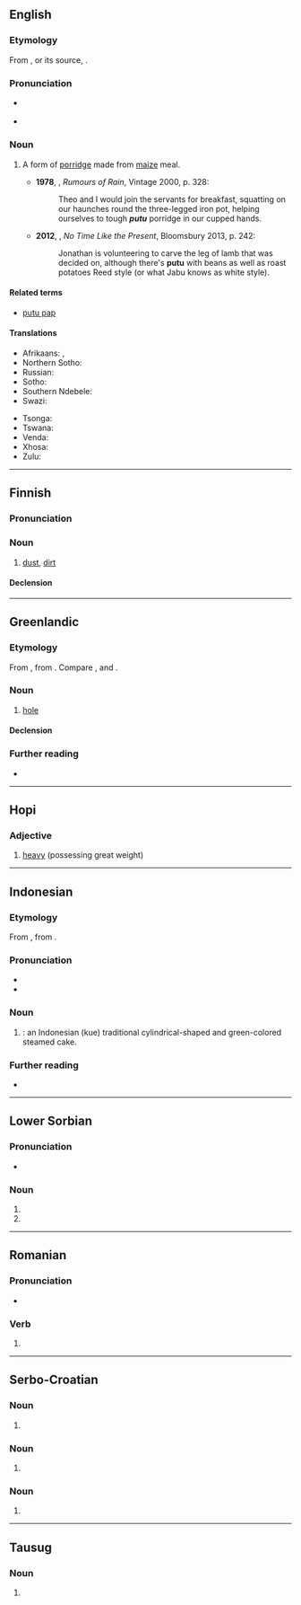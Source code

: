 {{also|puṯu}}
==English==

===Etymology===
From {{uder|en|af|putu}}, or its source, {{uder|en|zu|uphuthu}}.

===Pronunciation===
* {{a|South Africa}} {{IPA|en|/ˈpʊtʊ/|/ˈpuːtʊ/}}
* {{a|UK}} {{IPA|en|/ˈpuːtuː/}}

===Noun===
{{en-noun|-}}

# {{lb|en|South Africa}} A form of [[porridge]] made from [[maize]] meal. {{defdate|from 20th c.}}
#* '''1978''', {{w|André Brink}}, ''Rumours of Rain'', Vintage 2000, p. 328:
#*: Theo and I would join the servants for breakfast, squatting on our haunches round the three-legged iron pot, helping ourselves to tough '''''putu''''' porridge in our cupped hands.
#*'''2012''', {{w|Nadine Gordimer}}, ''No Time Like the Present'', Bloomsbury 2013, p. 242:
#*:Jonathan is volunteering to carve the leg of lamb that was decided on, although there's '''putu''' with beans as well as roast potatoes Reed style (or what Jabu knows as white style).

====Related terms====
* [[putu pap]]

====Translations====
{{trans-top|maize porridge}}
* Afrikaans: {{t|af|poetoe}}, {{t|af|putu}}
* Northern Sotho: {{t-needed|nso}}
* Russian: {{t+|ru|мамалыга|f}}
* Sotho: {{t-needed|st}}
* Southern Ndebele: {{t-needed|nr}}
* Swazi: {{t-needed|ss}}
{{trans-mid}}
* Tsonga: {{t-needed|ts}}
* Tswana: {{t-needed|tn}}
* Venda: {{t-needed|ve}}
* Xhosa: {{t-needed|xh}}
* Zulu: {{t-needed|zu}}
{{trans-bottom}}

----

==Finnish==

===Pronunciation===
{{fi-p}}

===Noun===
{{fi-noun}}

# {{lb|fi|dialectal}} [[dust]], [[dirt]]

====Declension====
{{fi-decl-valo|pu|t|d|u|a}}

----

==Greenlandic==

===Etymology===
From {{inh|kl|esx-inu-pro| *putu(-)|t=hole through something, to pierce, has a hole}}, from {{der|kl|esx-esk-pro|*putru(-)|t=hole, to pierce}}. Compare {{m|kl|putuvoq|t=is perforated}}, and {{m|kl|pussorpoq|t=has a hole worn in it}}.

===Noun===
{{kl-noun|putut}}

# [[hole]]


====Declension====
{{kl-decl|putu|putup|putumut|putumit|putukkut|putumi|putumik|pututut|putut|putut|putunut|putunit|pututigut|putuni|putunik|pututut|}}


===Further reading===
* {{R:DAKA}}

----

==Hopi==

===Adjective===
{{head|hop|adjective}}

# [[heavy]] (possessing great weight)

----

==Indonesian==
{{wikipedia||lang=id}}

===Etymology===
From {{inh|id|ms|putu}}, from {{der|id|ta|புட்டு|t=puttu}}.

===Pronunciation===
* {{IPA|id|[ˈputu]}}
* {{hyphenation|id|pu|tu}}

===Noun===
{{id-noun|head=|pl=-}}

# {{lb|id|cuisine}} {{w|lang=en|kue putu}}: an Indonesian (kue) traditional cylindrical-shaped and green-colored steamed cake.

===Further reading===
* {{R:KBBI Daring}}

----

==Lower Sorbian==

===Pronunciation===
* {{IPA|dsb|/ˈputu/}}

===Noun===
{{head|dsb|noun form}}

# {{inflection of|dsb|puta||acc|s}}
# {{inflection of|dsb|puta||ins|s}}

----

==Romanian==

===Pronunciation===
* {{IPA|ro|[puˈtu]}}

===Verb===
{{head|ro|verb form}}

# {{verb form of|ro|putea||3s|sim|perf|ind}}

----

==Serbo-Croatian==

===Noun===
{{head|sh|noun form|g=m}}

# {{inflection of|sh|put||dat//loc|s}}

===Noun===
{{sh-noun-form}}

# {{inflection of|sh|puto||dat//loc|s}}

===Noun===
{{sh-noun-form}}

# {{inflection of|sh|puta||acc|s}}

----

==Tausug==

===Noun===
{{head|tsg|noun}}

# {{n-g|A confection made by steaming grated cassava.}}